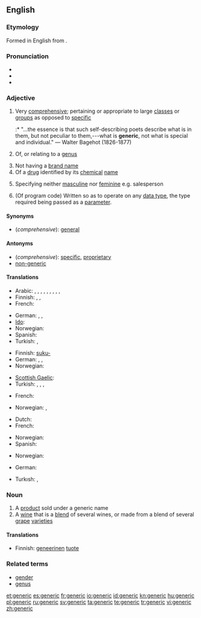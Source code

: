 ==English==
{{wikipedia}}

===Etymology===
Formed in English from {{etyl|la}} {{suffix|genus|alt1=gener-|t1=genus, kind|ic}}.

===Pronunciation===
* {{IPA|/dʒɪˈnɛɹɪk/}}
* {{audio|en-us-generic.ogg|Audio (US)}}
* {{rhymes|ɛrɪk}}

===Adjective===
{{en-adj}}

# Very [[comprehensive]]; pertaining or appropriate to large [[class]]es or [[group]]s as opposed to [[specific]]
#:* "...the essence is that such self-describing poets describe what is in them, but not peculiar to them,---what is '''generic''', not what is special and individual." &mdash; Walter Bagehot (1826-1877)
# {{biology}} Of, or relating to a [[genus]] {{italbrac|not comparable}}
# Not having a [[brand name]]
# Of a [[drug]] identified by its [[chemical]] [[name]]
# {{grammar}} Specifying neither [[masculine]] nor [[feminine]] e.g. salesperson
# {{computing}} (Of program code) Written so as to operate on any [[data type]], the type required being passed as a [[parameter]].

====Synonyms====
* (''comprehensive''): [[general]]

====Antonyms====
* (''comprehensive''): [[specific]], [[proprietary]]
* [[non-generic]]

====Translations====
{{trans-top|very comprehensive}}
* Arabic: {{t-|ar|إجمالي|alt=إِجْمالِيّ|sc=Arab}}, {{t+|ar|جامع|alt=جامِع|sc=Arab}}, {{t+|ar|شامل|alt=شامِل|sc=Arab}}, {{t-|ar|شمولي|alt=شُمُولِيّ|sc=Arab}}, {{t-|ar|عام|alt=عامّ|sc=Arab}}, {{t-|ar|عمومي|alt=عُمُومِيّ|sc=Arab}}, {{t-|ar|عميم|alt=عَمِيم|sc=Arab}}, {{t-|ar|كلي|alt=كُلِّيّ|sc=Arab}}, {{t+|ar|محيط|alt=مُحِيطٌ|sc=Arab}}, {{t-|ar|مطلق|alt=مُطْلَق|sc=Arab}}
* Finnish: {{t+|fi|yleinen}}, {{t-|fi|yleis-}}, {{t-|fi|geneerinen}}
* French: {{t+|fr|générique}}
{{trans-mid}}
* German: {{t|de|allgemein}}, {{t-|de|generisch}}, {{t|de|typisch}}
* [[Ido]]: {{t+|io|generala|xs=Ido}}
* Norwegian: {{t-|no|generisk}}
* Spanish: {{t|es|genérico}}
* Turkish: {{t-|tr|genelleyici}}, {{t-|tr|kapsamlı}}
{{trans-bottom}}

{{trans-top|of, or relating to a genus}}
* Finnish: [[suku-]]
* German: {{t|de|artmäßig}}, {{t|de|gattungsmäßig}}, {{t|de|arttypisch}}
* Norwegian: {{t-|no|generisk}}
{{trans-mid}}
* [[Scottish Gaelic]]: {{t-|gd|gneitheach|xs=Scottish Gaelic}}
* Turkish: {{t|tr|cinsle ilgili}}, {{t|tr|familyaya ait|alt=familyaya āit}}, {{t|tr|soyuna özgü}}, {{t|tr|eşdeğer}}
{{trans-bottom}}

{{trans-top|not having a brand name}}
* French: {{t+|fr|générique}}
{{trans-mid}}
* Norwegian: {{t|no|merkelo/s}}, {{t-|no|generisk}}
{{trans-bottom}}

{{trans-top|of a drug identified by its chemical name}}
* Dutch: {{t|nl|generiek}}
* French: {{t+|fr|générique}}
{{trans-mid}}
* Norwegian: {{t-|no|generisk}}
* Spanish: {{t|es|genérico}}
{{trans-bottom}}

{{trans-top|specifying neither masculine nor feminine e.g. salesperson}}
* Norwegian: {{t|no|kjo/nnsno/ytral}}
{{trans-mid}}
{{trans-bottom}}

{{trans-top|(computing) written so as to operate on any data type}}
* German: {{t|de|generisch}}
{{trans-mid}}
* Turkısh: {{t|tr|generic}}, {{t|tr|üreysel}}
{{trans-bottom}}

===Noun===
{{en-noun}}

# A [[product]] sold under a generic name
# A [[wine]] that is a [[blend]] of several wines, or made from a blend of several [[grape]] [[varieties]]

====Translations====
{{trans-top|A product sold under a generic name}}
* Finnish: [[geneerinen]] [[tuote]]
{{trans-mid}}
{{trans-bottom}}

{{trans-top|A wine that is a blend of several wines, or made from a blend of several grape varieties}}
{{trans-mid}}
{{trans-bottom}}

===Related terms===
* [[gender]]
* [[genus]]

[[et:generic]]
[[es:generic]]
[[fr:generic]]
[[io:generic]]
[[id:generic]]
[[kn:generic]]
[[hu:generic]]
[[pl:generic]]
[[ru:generic]]
[[sv:generic]]
[[ta:generic]]
[[te:generic]]
[[tr:generic]]
[[vi:generic]]
[[zh:generic]]